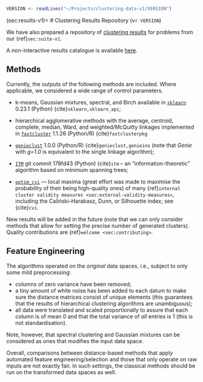 ```r
VERSION <- readLines("~/Projects/clustering-data-v1/VERSION")
```

(sec:results-v1)=
# Clustering Results Repository (v`r VERSION`)

We have also prepared a repository of
[clustering results](https://github.com/gagolews/clustering-results-v1/)
for problems from our {ref}`sec:suite-v1`.

A non-interactive results catalogue is available
[here](https://github.com/gagolews/clustering-results-v1/tree/master/.catalogue/original).



## Methods

Currently, the outputs of the following methods are included.
Where applicable, we considered a wide range of control parameters.

* k-means, Gaussian mixtures, spectral, and Birch available in
    [`sklearn`](https://scikit-learn.org/stable/modules/clustering.html)
    0.23.1 (Python) {cite}`sklearn,sklearn_api`;

* hierarchical agglomerative methods with the average, centroid, complete,
    median, Ward, and weighted/McQuitty linkages implemented
    in [`fastcluster`](http://www.danifold.net/fastcluster.html) 1.1.26
    (Python/R) {cite}`fastclusterpkg`

* [`genieclust`](https://genieclust.gagolewski.com) 1.0.0 (Python/R)
    {cite}`genieclust,genieins`
    (note that *Genie* with *g=1.0* is equivalent to the single linkage algorithm);

* [`ITM`](https://github.com/amueller/information-theoretic-mst)
    git commit 178fd43 (Python) {cite}`itm` –
    an "information-theoretic" algorithm based on
    minimum spanning trees;

* [`optim_cvi`](https://github.com/gagolews/optim_cvi) —
    local maxima (great effort was made to maximise the probability of their
    being high-quality ones) of many
    {ref}`internal cluster validity measures <sec:external-validity-measures>`,
    including the Caliński–Harabasz, Dunn, or Silhouette index;
    see {cite}`cvi`.

New results will be added in the future (note that we can only consider
methods that allow for setting the precise number of generated clusters).
Quality contributions are {ref}`welcome <sec:contributing>`.


## Feature Engineering

The algorithms operated on the *original* data spaces,
i.e., subject to only some mild preprocessing:

* columns of zero variance have been removed;
* a tiny amount of white noise has been added to each datum to make sure the
    distance matrices consist of unique elements (this guarantees that the
    results of hierarchical clustering algorithms are unambiguous);
* all data were translated and scaled proportionally
    to assure that each column is of mean 0 and that the total variance
    of *all* entries is 1 (this is not standardisation).

Note, however, that spectral clustering and Gaussian mixtures
can be considered as ones that modifies the input data space.

Overall, comparisons between distance-based methods that apply automated
feature engineering/selection and those that only operate on raw inputs
are not exactly fair.
In such settings, the classical methods should be run on the transformed
data spaces as well.





<!--

*Select battery/dataset from the {ref}`sec:suite-v1`:*

::::{raw} html
<form style="margin-bottom: 2em">

<div style="text-align: center">
<span id="select_prev" class="btn btn-neutral float-left" title="Previous dataset"><span class="fa fa-arrow-circle-left" aria-hidden="true"></span></span>

<select id="select_battery" name="select_battery" class="btn btn-neutral">
</select>
/
<select id="select_dataset" name="select_dataset" class="btn btn-neutral">
</select>

<span id="select_next" class="btn btn-neutral float-right" title="Next dataset"><span class="fa fa-arrow-circle-right" aria-hidden="true"></span></span>
</div>

</form>
::::


*Preview (only for 1–3 dimensional datasets):*

::::{raw} html

<div id="dataset_showcase">

</div>
::::




::::{raw} html
<script type="text/javascript">

var suite =
```python
import pandas as pd
import json

batteries = [
    "wut", "sipu", "fcps", "graves", "other",
    #"uci", "mnist", "g2mg", "h2mg"
]

suite = dict()
for battery in batteries:
    x = pd.read_csv(
        "~/Projects/clustering-results-v1/.catalogue/original/%s.csv" % battery
    )

    suite[battery] = dict()
    for dataset, y in x.groupby("dataset", sort=False)[["k", "method"]]:
        suite[battery][dataset] = []
        for i in range(y.shape[0]):
            suite[battery][dataset].append("result%d.%s" % (y.iloc[i, 0], y.iloc[i, 1]))

print(json.dumps(suite))
```
;
</script>

<script type="text/javascript">
```r
cat(readLines("include-dataset-browser.js"), sep="\n")
```
</script>
::::

-->
